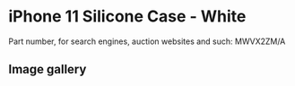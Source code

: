 
# iPhone 11 Silicone Case - White

Part number, for search engines, auction websites and such: MWVX2ZM/A

## Image gallery

<div style={{ width: "768px" }}>
  <GalleryComponent
    images={[
      {
        original: "/everysource/MWVX2.webp",
        thumbnail: "/everypreview/MWVX2.webp",
      },
      {
        original: "/everysource/MWVX2_AV1_BLACK.webp",
        thumbnail: "/everypreview/MWVX2_AV1_BLACK.webp",
      },
      {
        original: "/everysource/MWVX2_AV2.webp",
        thumbnail: "/everypreview/MWVX2_AV2.webp",
      },
      {
        original: "/everysource/MWVX2_AV3.webp",
        thumbnail: "/everypreview/MWVX2_AV3.webp",
      },
      {
        original: "/everysource/MWVX2_AV4.webp",
        thumbnail: "/everypreview/MWVX2_AV4.webp",
      },
      {
        original: "/everysource/MWVX2_AV5.webp",
        thumbnail: "/everypreview/MWVX2_AV5.webp",
      },
      {
        original: "/everysource/MWVX2_AV6.webp",
        thumbnail: "/everypreview/MWVX2_AV6.webp",
      },
      {
        original: "/everysource/MWVX2_AV7.webp",
        thumbnail: "/everypreview/MWVX2_AV7.webp",
      }
    ]}
  />
</div>